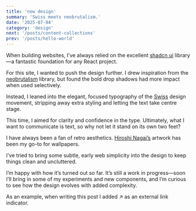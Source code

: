 ```yaml
---
title: 'new design'
summary: 'Swiss meets neobrutalism.'
date: '2025-07-04'
category: 'design'
next: '/posts/content-collections'
prev: '/posts/hello-world'
---
```


When building websites, I’ve always relied on the excellent [shadcn ui](https://ui.shadcn.com/) library—a fantastic foundation for any React project.

For this site, I wanted to push the design further. I drew inspiration from the [neobrutalism](https://www.neobrutalism.dev) library, but found the bold drop shadows had more impact when used selectively.

Instead, I leaned into the elegant, focused typography of the [Swiss](https://en.wikipedia.org/wiki/Swiss_design) design movement, stripping away extra styling and letting the text take centre stage.

This time, I aimed for clarity and confidence in the type. Ultimately, what I want to communicate is text, so why not let it stand on its own two feet?

I have always been a fan of retro aesthetics. [Hiroshi Nagai’s](https://www.ecosia.org/images?q=Hiroshi%20Nagai) artwork has been my go-to for wallpapers.

I’ve tried to bring some subtle, early web simplicity into the design to keep things clean and uncluttered.

I’m happy with how it’s turned out so far. It’s still a work in progress—soon I’ll bring in some of my experiments and new components, and I’m curious to see how the design evolves with added complexity.

As an example, when writing this post I added ↗ as an external link indicator.
